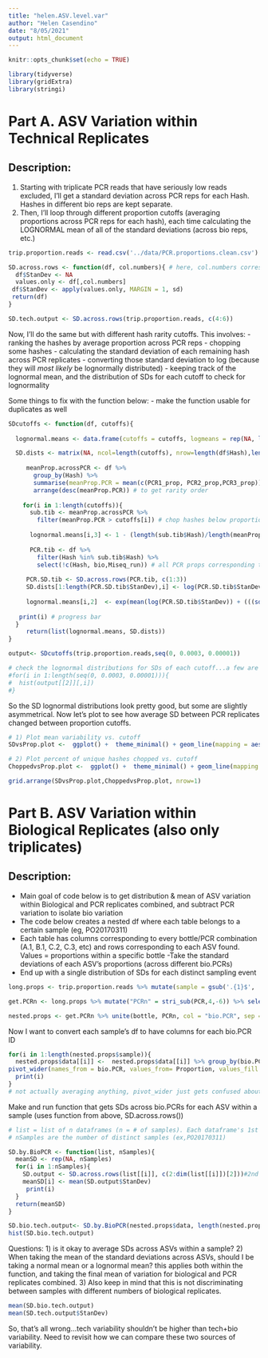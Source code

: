 ```yaml
---
title: "helen.ASV.level.var"
author: "Helen Casendino"
date: "8/05/2021"
output: html_document
---
```


```r
knitr::opts_chunk$set(echo = TRUE)
```
```r
library(tidyverse)
library(gridExtra)
library(stringi)
```

# Part A. ASV Variation within Technical Replicates

## Description: 

  1) Starting with triplicate PCR reads that have seriously low reads excluded, I'll get a standard deviation across PCR reps for each Hash. Hashes in different bio reps are kept separate. 
  2) Then, I'll loop through different proportion cutoffs (averaging proportions across PCR reps for each hash), each time calculating the LOGNORMAL mean of all of the standard deviations (across bio reps, etc.)

```r
trip.proportion.reads <- read.csv('../data/PCR.proportions.clean.csv')
```

```r
SD.across.rows <- function(df, col.numbers){ # here, col.numbers corresponds to 3 PCR columns
  df$StanDev <- NA
  values.only <- df[,col.numbers]
 df$StanDev <- apply(values.only, MARGIN = 1, sd)
 return(df)
}

SD.tech.output <- SD.across.rows(trip.proportion.reads, c(4:6))
```

Now, I'll do the same but with different hash rarity cutoffs. This involves:
  - ranking the hashes by average proportion across PCR reps
  - chopping some hashes
  - calculating the standard deviation of each remaining hash across PCR replicates
  - converting those standard deviation to log (because they will *most likely* be lognormally distributed) 
  - keeping track of the lognormal mean, and the distribution of SDs for each cutoff to check for lognormality

Some things to fix with the function below:
  - make the function usable for duplicates as well

```r
SDcutoffs <- function(df, cutoffs){
  
  lognormal.means <- data.frame(cutoffs = cutoffs, logmeans = rep(NA, length(cutoffs)), exclpercent =rep(NA, length(cutoffs)))

  SD.dists <- matrix(NA, ncol=length(cutoffs), nrow=length(df$Hash),length(cutoffs)) 
  
     meanProp.acrossPCR <- df %>% 
       group_by(Hash) %>% 
       summarise(meanProp.PCR = mean(c(PCR1_prop, PCR2_prop,PCR3_prop))) %>% 
       arrange(desc(meanProp.PCR)) # to get rarity order
    
    for(i in 1:length(cutoffs)){
      sub.tib <- meanProp.acrossPCR %>% 
        filter(meanProp.PCR > cutoffs[i]) # chop hashes below proportion cutoff
    
      lognormal.means[i,3] <- 1 - (length(sub.tib$Hash)/length(meanProp.acrossPCR$Hash)) # column 3 is % of UNIQUE hashes excluded
      
      PCR.tib <- df %>% 
        filter(Hash %in% sub.tib$Hash) %>% 
        select(!c(Hash, bio,Miseq_run)) # all PCR props corresponding to remaining hashes
      
     PCR.SD.tib <- SD.across.rows(PCR.tib, c(1:3))
     SD.dists[1:length(PCR.SD.tib$StanDev),i] <- log(PCR.SD.tib$StanDev)
     
     lognormal.means[i,2]  <- exp(mean(log(PCR.SD.tib$StanDev)) + (((sd(log(PCR.SD.tib$StanDev))^2)/2)))
  
   print(i) # progress bar
  }
     return(list(lognormal.means, SD.dists))
}
```

```r
output<- SDcutoffs(trip.proportion.reads,seq(0, 0.0003, 0.00001))

# check the lognormal distributions for SDs of each cutoff...a few are a little asymmetrical (also loop crashes sometimes depending on how large cutoff sequence so beware)
#for(i in 1:length(seq(0, 0.0003, 0.00001))){
#  hist(output[[2]][,i])
#}
```

So the SD lognormal distributions look pretty good, but some are slightly asymmetrical. Now let's plot to see how average SD between PCR replicates changed between proportion cutoffs.

```r
# 1) Plot mean variability vs. cutoff
SDvsProp.plot <-  ggplot() +  theme_minimal() + geom_line(mapping = aes(x = output[[1]][,1], y = output[[1]][,2]), size = .5, color = "red3") + theme(legend.position = "none") + theme(axis.title.y = element_text(color = "red3")) + scale_y_continuous(name = "Mean SD Across PCRs") + xlab("Proportion Cutoff") 

# 2) Plot percent of unique hashes chopped vs. cutoff
ChoppedvsProp.plot <-  ggplot() +  theme_minimal() + geom_line(mapping = aes(x = output[[1]][,1], y = output[[1]][,3]*100), size = .5, color = "darkmagenta") + theme(legend.position = "none") + theme(axis.title.y = element_text(color = "darkmagenta")) + scale_y_continuous(name = "% Unique Hashes Removed") + xlab("Proportion Cutoff")

grid.arrange(SDvsProp.plot,ChoppedvsProp.plot, nrow=1)
```




# Part B. ASV Variation within Biological Replicates (also only triplicates)

## Description:
  - Main goal of code below is to get distribution & mean of ASV variation within Biological and PCR replicates combined, and subtract PCR variation to isolate bio variation
  - The code below creates a nested df where each table belongs to a certain sample (eg, PO20170311)
  - Each table has columns corresponding to every bottle/PCR combination (A.1, B.1, C.2, C.3, etc) and rows corresponding to each ASV found. Values = proportions within a specific bottle
  -Take the standard deviations of each ASV's proportions (across different bio.PCRs)
  - End up with a single distribution of SDs for each distinct sampling event

```r
long.props <- trip.proportion.reads %>% mutate(sample = gsub('.{1}$', '', bio)) %>% mutate(bottle = stri_sub(bio,-1)) %>% pivot_longer(cols = c(PCR1_prop,PCR2_prop,PCR3_prop), names_to = "PCR", values_to = "Proportion")

get.PCRn <- long.props %>% mutate("PCRn" = stri_sub(PCR,4,-6)) %>% select(-c(bio,Miseq_run,PCR))

nested.props <- get.PCRn %>% unite(bottle, PCRn, col = "bio.PCR", sep = ".") %>% nest(data = c(bio.PCR,Hash,Proportion))
```

Now I want to convert each sample's df to have columns for each bio.PCR ID

```r
for(i in 1:length(nested.props$sample)){
  nested.props$data[[i]] <-  nested.props$data[[i]] %>% group_by(bio.PCR,Hash) %>% summarise(Proportion = mean(Proportion)) %>%  
pivot_wider(names_from = bio.PCR, values_from= Proportion, values_fill = 0) 
  print(i)
}
# not actually averaging anything, pivot_wider just gets confused about duplicate rows so need for explicit code distinguishing each row 
```

Make and run function that gets SDs across bio.PCRs for each ASV within a sample (uses function from above, SD.across.rows())

```r
# list = list of n dataframes (n = # of samples). Each dataframe's 1st col is Hash IDs, and all other columns are bio.PCRs (A.2, B.1, etc.) Values are proportions of each Hash within its respective bottle & PCR
# nSamples are the number of distinct samples (ex,PO20170311)

SD.by.BioPCR <- function(list, nSamples){
  meanSD <- rep(NA, nSamples)
  for(i in 1:nSamples){
    SD.output <- SD.across.rows(list[[i]], c(2:dim(list[[i]])[2]))#2nd argument = all columns after hash column 
    meanSD[i] <- mean(SD.output$StanDev) 
     print(i)
  }
  return(meanSD)
}

SD.bio.tech.output<- SD.by.BioPCR(nested.props$data, length(nested.props$sample))
hist(SD.bio.tech.output)
```

Questions: 
1) is it okay to average SDs across ASVs within a sample? 
2) When taking the mean of the standard deviations across ASVs, should I be taking a normal mean or a lognormal mean? this applies both within the function, and taking the final mean of variation for biological and PCR replicates combined. 
3) Also keep in mind that this is not discriminating between samples with different numbers of biological replicates.

```r
mean(SD.bio.tech.output) 
mean(SD.tech.output$StanDev)
```

So, that's all wrong...tech variability shouldn't be higher than tech+bio variability. Need to revisit how we can compare these two sources of variability. 




